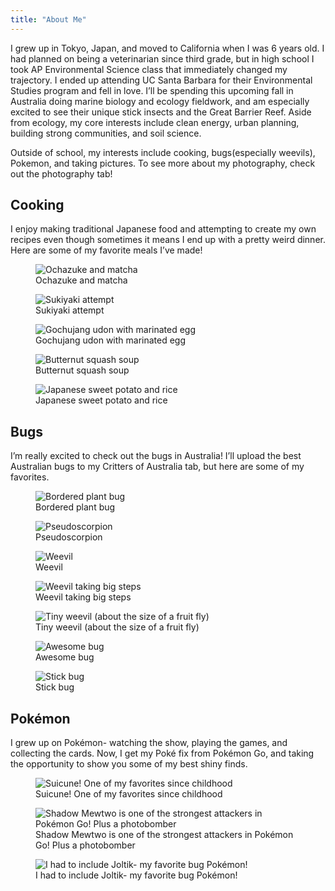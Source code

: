 ```yaml
---
title: "About Me"
---
```


I grew up in Tokyo, Japan, and moved to California when I was 6 years old. I had planned on being a veterinarian since third grade, but in high school I took AP Environmental Science class that immediately changed my trajectory. I ended up attending UC Santa Barbara for their Environmental Studies program and fell in love. I'll be spending this upcoming fall in Australia doing marine biology and ecology fieldwork, and am especially excited to see their unique stick insects and the Great Barrier Reef. Aside from ecology, my core interests include clean energy, urban planning, building strong communities, and soil science.

Outside of school, my interests include cooking, bugs(especially weevils), Pokemon, and taking pictures. To see more about my photography, check out the photography tab!

## Cooking

I enjoy making traditional Japanese food and attempting to create my own recipes even though sometimes it means I end up with a pretty weird dinner. Here are some of my favorite meals I've made!

![Ochazuke and matcha](photos/ochazuke.jpeg)

![Sukiyaki attempt](photos/Sukiyaki.jpeg)

![Gochujang udon with marinated egg](photos/udon.jpeg)

![Butternut squash soup](photos/soup.jpeg)

![Japanese sweet potato and rice](photos/JSP.jpeg)

## Bugs

I'm really excited to check out the bugs in Australia! I'll upload the best Australian bugs to my Critters of Australia tab, but here are some of my favorites.

![Bordered plant bug](photos/borderbug.jpeg)

![Pseudoscorpion](photos/pseudoscorp.jpeg)

![Weevil](photos/weevil.jpeg)

![Weevil taking big steps](photos/weev2.jpeg)

![Tiny weevil (about the size of a fruit fly)](photos/miniweev.jpeg)

![Awesome bug](photos/buge.jpeg)

![Stick bug](photos/stick.jpeg)

## Pokémon

I grew up on Pokémon- watching the show, playing the games, and collecting the cards. Now, I get my Poké fix from Pokémon Go, and taking the opportunity to show you some of my best shiny finds.

![Suicune! One of my favorites since childhood](photos/suicune.jpeg)

![Shadow Mewtwo is one of the strongest attackers in Pokémon Go! Plus a photobomber](photos/mewtwo.jpeg)

![I had to include Joltik- my favorite bug Pokémon!](photos/Joltik.jpg)
